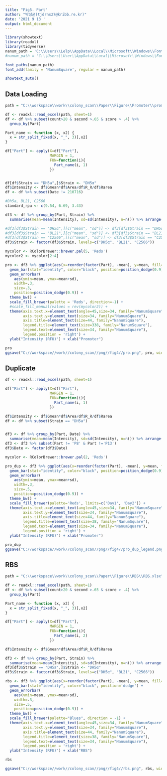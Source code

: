 ---
title: "Fig5. Part"
author: "박성군(tjdrns27@kribb.re.kr)"
date: '2021 9 13 '
output: html_document
---

``` {r}
library(showtext)
library(readxl)
library(tidyverse)
nanum_path = 'C:\\Users\\Lelp\\AppData\\Local\\Microsoft\\Windows\\Fonts\\NanumSquareEB.ttf'
#nanum_path = 'C:\\Users\\User\\AppData\\Local\\Microsoft\\Windows\\Fonts\\NanumSquareEB.ttf'

font_paths(nanum_path)
font_add(family = 'NanumSquare', regular = nanum_path)

showtext_auto()
```

## Data Loading
``` {r}
path = "C:\\workspace\\work\\colony_scan\\Paper\\Figure\\Promoter\\promoter.xlsx"

df <- readxl::read_excel(path, sheet=1)
df <- df %>% subset(count>20 & second >.65 & score > .4) %>% 
  group_by(Part)

Part_name <- function (x, x2) {
  x = str_split_fixed(x, "_", 3)[,x2]
}

df["Part"] <- apply(X=df["Part"],
                    MARGIN = 1,
                    FUN=function(i){
                      Part_name(i, 1)
                    })


df[df$Strain == "DH5a",]$Strain <- "DH5α"
df$Intensity <- df$Gmean*df$Area/df$R_R/df$Rarea
df <- df %>% subset(Date != 210716)

#Dh5a, BL21, C2566
standard_rpu <- c(9.54, 6.69, 3.43)

df3 <- df %>% group_by(Part, Strain) %>% 
  summarise(mean=mean(Intensity), sd=sd(Intensity), n=n()) %>% arrange(mean) 

#df3[df3$Strain == "DH5α",][c("mean", "sd")] <- df3[df3$Strain == "DH5α",][c("mean", "sd")]/9.54
#df3[df3$Strain == "BL21",][c("mean", "sd")] <- df3[df3$Strain == "BL21",][c("mean", "sd")]/6.69
#df3[df3$Strain == "C2566",][c("mean", "sd")] <- df3[df3$Strain == "C2566",][c("mean", "sd")]/3.43
df3$Strain <- factor(df3$Strain, levels=c("DH5α", "BL21", "C2566"))

mycolor <- RColorBrewer::brewer.pal(5, 'Reds')
mycolor2 <- mycolor[2:4]
```

``` {r}
pro <- df3 %>% ggplot(aes(x=reorder(factor(Part), -mean), y=mean, fill=Strain)) + 
  geom_bar(stat="identity", color="black", position=position_dodge(0.9), alpha=0.8,size=0.3) + 
  geom_errorbar(
    aes(ymin=mean, ymax=mean+sd),
    width=.3,
    size=.3,
    position=position_dodge(0.9)) +  
  theme_bw() +
  scale_fill_brewer(palette = 'Reds', direction=-1) +
  #scale_fill_manual(values = rev(mycolor2)) +
  theme(axis.text.x=element_text(angle=45,size=34, family="NanumSquare", hjust = 1),
        axis.text.y=element_text(size=34, family="NanumSquare"),
        axis.title=element_text(size=44, family="NanumSquare"),
        legend.title=element_text(size=338, family="NanumSquare"),
        legend.text=element_text(size=34, family="NanumSquare"),
        legend.position = 'right') +
  ylab("Intensity (RFU)") + xlab("Promoter")

pro
ggsave("C://workspace//work//colony_scan//png//fig4//pro.png", pro, width = 10, height=4)
```

## Duplicate

``` {r}
df <- readxl::read_excel(path, sheet=1)

df["Part"] <- apply(X=df["Part"],
                    MARGIN = 1,
                    FUN=function(i){
                      Part_name(i, 1)
                    })

df$Intensity <- df$Gmean*df$Area/df$R_R/df$Rarea
df <- df %>% subset(Strain == "DH5a")


df3 <- df %>% group_by(Part, Date) %>% 
  summarise(mean=mean(Intensity), sd=sd(Intensity), n=n()) %>% arrange(mean)
df3 <- df3 %>% subset(Part != 'P8' & Part !='P13')
df3$Date <- factor(df3$Date)

mycolor <- RColorBrewer::brewer.pal(2, 'Reds')

pro_dup <- df3 %>% ggplot(aes(x=reorder(factor(Part), -mean), y=mean, fill=Date)) + 
  geom_bar(stat="identity", color="black", position=position_dodge(0.9), alpha=0.8) + 
  geom_errorbar(
    aes(ymin=mean, ymax=mean+sd),
    width=.3,
    size=.5,
    position=position_dodge(0.9)) +  
  theme_bw() +
  scale_fill_brewer(palette='Reds', limits=c('Day1', 'Day2')) +
  theme(axis.text.x=element_text(angle=45,size=34, family="NanumSquare", hjust = 1),
        axis.text.y=element_text(size=34, family="NanumSquare"),
        axis.title=element_text(size=44, family="NanumSquare"),
        legend.title=element_text(size=38, family="NanumSquare"),
        legend.text=element_text(size=34, family="NanumSquare"),
        legend.position = 'right') +
  ylab("Intensity (RFU)") + xlab("Promoter")

pro_dup
ggsave("C://workspace//work//colony_scan//png//fig4//pro_dup_legend.png", pro_dup, width = 10, height=4)
```

## RBS

``` {r}
path = "C:\\workspace\\work\\colony_scan\\Paper\\Figure\\RBS\\RBS.xlsx"

df <- readxl::read_excel(path, sheet=1)
df <- df %>% subset(count>20 & second >.65 & score > .4) %>% 
  group_by(Part)

Part_name <- function (x, x2) {
  x = str_split_fixed(x, "_", 3)[,x2]
}

df["Part"] <- apply(X=df["Part"],
                    MARGIN = 1,
                    FUN=function(i){
                      Part_name(i, 2)
                    })

df$Intensity <- df$Gmean*df$Area/df$R_R/df$Rarea

df3 <- df %>% group_by(Part, Strain) %>% 
  summarise(mean=mean(Intensity), sd=sd(Intensity), n=n()) %>% arrange(mean) 
df3[df3$Strain == "DH5a",]$Strain <- "DH5α"
df3$Strain <- factor(df3$Strain, levels=c("DH5α", "BL21", "C2566"))
```


``` {r}
rbs <- df3 %>% ggplot(aes(x=reorder(factor(Part), -mean), y=mean, fill=Strain)) + 
  geom_bar(stat="identity", color="black", position='dodge') + 
  geom_errorbar(
    aes(ymin=mean, ymax=mean+sd),
    width=.3,
    size=.5,
    position=position_dodge(0.9)) +  
  theme_bw() +
  scale_fill_brewer(palette="Blues", direction = -1) + 
  theme(axis.text.x=element_text(angle=45,size=34, family="NanumSquare", hjust = 1),
        axis.text.y=element_text(size=34, family="NanumSquare"),
        axis.title=element_text(size=44, family="NanumSquare"),
        legend.title=element_text(size=38, family="NanumSquare"),
        legend.text=element_text(size=34, family="NanumSquare"),
        legend.position = 'right') +
  ylab("Intensity (RFU)") + xlab("RBS")

rbs

ggsave("C://workspace//work//colony_scan//png//fig4//rbs.png", rbs, width = 10, height=4)
```

